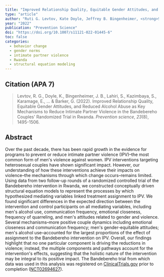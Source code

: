 ---
title: "Improved Relationship Quality, Equitable Gender Attitudes, and Reduced Alcohol Abuse as Key Mechanisms to Reduce Intimate Partner Violence in the Bandebereho Couples’ Randomized Trial in Rwanda"
type: "article"
author: "Ruti G. Levtov, Kate Doyle, Jeffrey B. Bingenheimer, <strong>Shaon Lahiri</strong>, Shamsi Kazimbaya, Emmanuel Karamage, Felix Sayinzoga, Merab Mutoni, Claude H. Rubayita, Gary Barker"
year: "2022"
publication: "Prevention Science"
doi: "https://doi.org/10.1007/s11121-022-01445-6"
toc: false
categories:
  - behavior change
  - gender norms
  - intimate partner violence
  - Rwanda
  - structural equation modeling
---

## Citation (APA 7)

> Levtov, R. G., Doyle, K., Bingenheimer, J. B., Lahiri, S., Kazimbaya, S., Karamage, E., \... & Barker, G. (2022). Improved Relationship Quality, Equitable Gender Attitudes, and Reduced Alcohol Abuse as Key Mechanisms to Reduce Intimate Partner Violence in the Bandebereho Couples\' Randomized Trial in Rwanda. *Prevention science*, *23*(8), 1495-1506.

## Abstract

Over the past decade, there has been rapid growth in the evidence for programs to prevent or reduce intimate partner violence (IPV)--the most common form of men\'s violence against women. IPV interventions targeting heterosexual couples have shown significant impact. However, our understanding of how these interventions achieve their impacts on violence--the mechanisms through which change occurs--remains limited. Using data from two follow-up rounds of a randomized controlled trial of the Bandebereho intervention in Rwanda, we constructed conceptually driven structural equation models to represent the processes by which hypothesized mediating variables linked treatment assignment to IPV. We found significant differences in the expected direction between the intervention and control participants on all mediating variables, including men\'s alcohol use, communication frequency, emotional closeness, frequency of quarreling, and men\'s attitudes related to gender and violence. Several mechanisms--more positive couple dynamics including emotional closeness and communication frequency; men\'s gender-equitable attitudes; men\'s alcohol use--accounted for the largest proportions of the effect of assignment to the Bandebereho intervention on IPV. Overall, our findings highlight that no one particular component is driving the reductions in violence; instead, the multiple components and pathways account for the intervention\'s effects, suggesting that the holistic nature of the intervention may be integral to its positive impact. The Bandebereho trial from which data was used in this analysis was registered on [ClinicalTrials.gov](https://clinicaltrials.gov/) prior to completion ([NCT02694627](https://clinicaltrials.gov/ct2/show/NCT02694627)).
